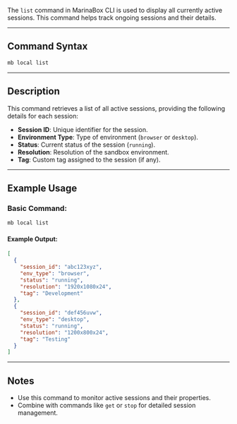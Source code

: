 The `list` command in MarinaBox CLI is used to display all currently active sessions. This command helps track ongoing sessions and their details.

---

## Command Syntax

```bash
mb local list
```

---

## Description

This command retrieves a list of all active sessions, providing the following details for each session:
- **Session ID**: Unique identifier for the session.
- **Environment Type**: Type of environment (`browser` or `desktop`).
- **Status**: Current status of the session (`running`).
- **Resolution**: Resolution of the sandbox environment.
- **Tag**: Custom tag assigned to the session (if any).

---

## Example Usage

### Basic Command:
```bash
mb local list
```

#### Example Output:
```json
[
  {
    "session_id": "abc123xyz",
    "env_type": "browser",
    "status": "running",
    "resolution": "1920x1080x24",
    "tag": "Development"
  },
  {
    "session_id": "def456uvw",
    "env_type": "desktop",
    "status": "running",
    "resolution": "1200x800x24",
    "tag": "Testing"
  }
]
```

---

## Notes

- Use this command to monitor active sessions and their properties.
- Combine with commands like `get` or `stop` for detailed session management.
